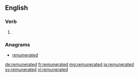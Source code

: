 ==English==

===Verb===
{{head|en}}

# {{en-past of|remunerate}}

===Anagrams===
* [[renumerated#English|renumerated]]

[[de:remunerated]]
[[fr:remunerated]]
[[mg:remunerated]]
[[ja:remunerated]]
[[sv:remunerated]]
[[vi:remunerated]]